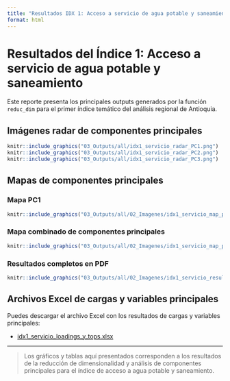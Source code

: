```yaml
---
title: "Resultados IDX 1: Acceso a servicio de agua potable y saneamiento"
format: html
---
```


# Resultados del Índice 1: Acceso a servicio de agua potable y saneamiento

Este reporte presenta los principales outputs generados por la función `reduc_dim` para el primer índice temático del análisis regional de Antioquia.

## Imágenes radar de componentes principales

```r
knitr::include_graphics("03_Outputs/all/idx1_servicio_radar_PC1.png")
knitr::include_graphics("03_Outputs/all/idx1_servicio_radar_PC2.png")
knitr::include_graphics("03_Outputs/all/idx1_servicio_radar_PC3.png")
```

## Mapas de componentes principales

### Mapa PC1
```r
knitr::include_graphics("03_Outputs/all/02_Imagenes/idx1_servicio_map_pc1.pdf")
```

### Mapa combinado de componentes principales
```r
knitr::include_graphics("03_Outputs/all/02_Imagenes/idx1_servicio_map_pcall.pdf")
```

### Resultados completos en PDF
```r
knitr::include_graphics("03_Outputs/all/02_Imagenes/idx1_servicio_results.pdf")
```

## Archivos Excel de cargas y variables principales

Puedes descargar el archivo Excel con los resultados de cargas y variables principales:

- [idx1_servicio_loadings_y_tops.xlsx](03_Outputs/all/idx1_servicio_loadings_y_tops.xlsx)

---

> Los gráficos y tablas aquí presentados corresponden a los resultados de la reducción de dimensionalidad y análisis de componentes principales para el índice de acceso a agua potable y saneamiento.
